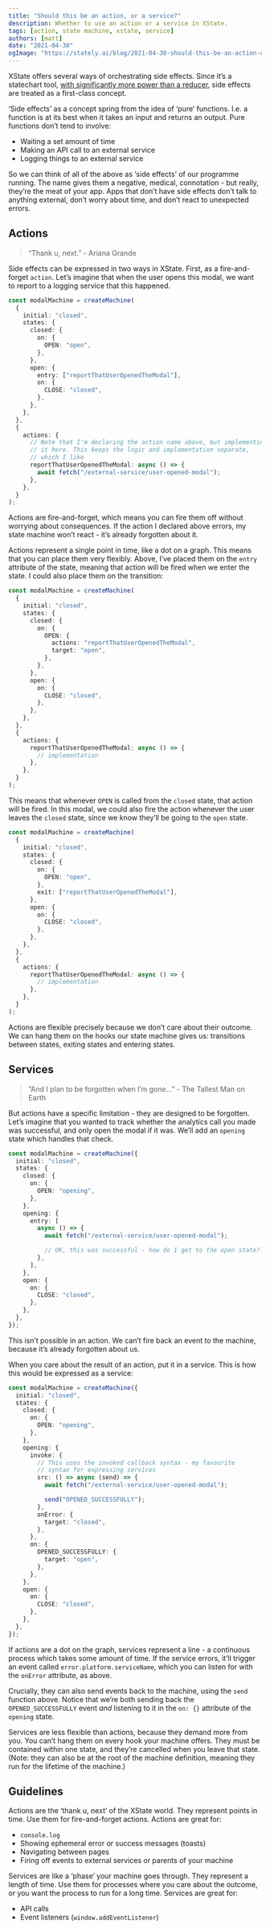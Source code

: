 ```yaml
---
title: "Should this be an action, or a service?"
description: Whether to use an action or a service in XState.
tags: [action, state machine, xstate, service]
authors: [matt]
date: "2021-04-30"
ogImage: "https://stately.ai/blog/2021-04-30-should-this-be-an-action-or-a-service.png"
---
```


XState offers several ways of orchestrating side effects. Since it’s a statechart tool, [with significantly more power than a reducer](https://dev.to/mpocock1/usestate-vs-usereducer-vs-xstate-part-1-modals-569e), side effects are treated as a first-class concept.

<!--truncate-->

‘Side effects’ as a concept spring from the idea of ‘pure’ functions. I.e. a function is at its best when it takes an input and returns an output. Pure functions don’t tend to involve:

- Waiting a set amount of time
- Making an API call to an external service
- Logging things to an external service

So we can think of all of the above as ‘side effects’ of our programme running. The name gives them a negative, medical, connotation - but really, they’re the meat of your app. Apps that don’t have side effects don’t talk to anything external, don’t worry about time, and don’t react to unexpected errors.

## Actions

> “Thank u, next.” - Ariana Grande

Side effects can be expressed in two ways in XState. First, as a fire-and-forget `action`. Let’s imagine that when the user opens this modal, we want to report to a logging service that this happened.

```ts
const modalMachine = createMachine(
  {
    initial: "closed",
    states: {
      closed: {
        on: {
          OPEN: "open",
        },
      },
      open: {
        entry: ["reportThatUserOpenedTheModal"],
        on: {
          CLOSE: "closed",
        },
      },
    },
  },
  {
    actions: {
      // Note that I'm declaring the action name above, but implementing
      // it here. This keeps the logic and implementation separate,
      // which I like
      reportThatUserOpenedTheModal: async () => {
        await fetch("/external-service/user-opened-modal");
      },
    },
  }
);
```

Actions are fire-and-forget, which means you can fire them off without worrying about consequences. If the action I declared above errors, my state machine won’t react - it’s already forgotten about it.

Actions represent a single point in time, like a dot on a graph. This means that you can place them very flexibly. Above, I’ve placed them on the `entry` attribute of the state, meaning that action will be fired when we enter the state. I could also place them on the transition:

```ts
const modalMachine = createMachine(
  {
    initial: "closed",
    states: {
      closed: {
        on: {
          OPEN: {
            actions: "reportThatUserOpenedTheModal",
            target: "open",
          },
        },
      },
      open: {
        on: {
          CLOSE: "closed",
        },
      },
    },
  },
  {
    actions: {
      reportThatUserOpenedTheModal: async () => {
        // implementation
      },
    },
  }
);
```

This means that whenever `OPEN` is called from the `closed` state, that action will be fired. In this modal, we could also fire the action whenever the user leaves the `closed` state, since we know they’ll be going to the `open` state.

```ts
const modalMachine = createMachine(
  {
    initial: "closed",
    states: {
      closed: {
        on: {
          OPEN: "open",
        },
        exit: ["reportThatUserOpenedTheModal"],
      },
      open: {
        on: {
          CLOSE: "closed",
        },
      },
    },
  },
  {
    actions: {
      reportThatUserOpenedTheModal: async () => {
        // implementation
      },
    },
  }
);
```

Actions are flexible precisely because we don’t care about their outcome. We can hang them on the hooks our state machine gives us: transitions between states, exiting states and entering states.

## Services

> “And I plan to be forgotten when I’m gone…” - The Tallest Man on Earth

But actions have a specific limitation - they are designed to be forgotten. Let’s imagine that you wanted to track whether the analytics call you made was successful, and only open the modal if it was. We’ll add an `opening` state which handles that check.

```ts
const modalMachine = createMachine({
  initial: "closed",
  states: {
    closed: {
      on: {
        OPEN: "opening",
      },
    },
    opening: {
      entry: [
        async () => {
          await fetch("/external-service/user-opened-modal");

          // OK, this was successful - how do I get to the open state?!
        },
      ],
    },
    open: {
      on: {
        CLOSE: "closed",
      },
    },
  },
});
```

This isn’t possible in an action. We can’t fire back an event to the machine, because it’s already forgotten about us.

When you care about the result of an action, put it in a service. This is how this would be expressed as a service:

```ts
const modalMachine = createMachine({
  initial: "closed",
  states: {
    closed: {
      on: {
        OPEN: "opening",
      },
    },
    opening: {
      invoke: {
        // This uses the invoked callback syntax - my favourite
        // syntax for expressing services
        src: () => async (send) => {
          await fetch("/external-service/user-opened-modal");

          send("OPENED_SUCCESSFULLY");
        },
        onError: {
          target: "closed",
        },
      },
      on: {
        OPENED_SUCCESSFULLY: {
          target: "open",
        },
      },
    },
    open: {
      on: {
        CLOSE: "closed",
      },
    },
  },
});
```

If actions are a dot on the graph, services represent a line - a continuous process which takes some amount of time. If the service errors, it’ll trigger an event called `error.platform.serviceName`, which you can listen for with the `onError` attribute, as above.

Crucially, they can also send events back to the machine, using the `send` function above. Notice that we’re both sending back the `OPENED_SUCCESSFULLY` event _and_ listening to it in the `on: {}` attribute of the `opening` state.

Services are less flexible than actions, because they demand more from you. You can’t hang them on every hook your machine offers. They must be contained within one state, and they’re cancelled when you leave that state. (Note: they can also be at the root of the machine definition, meaning they run for the lifetime of the machine.)

## Guidelines

Actions are the ‘thank u, next’ of the XState world. They represent points in time. Use them for fire-and-forget actions. Actions are great for:

- `console.log`
- Showing ephemeral error or success messages (toasts)
- Navigating between pages
- Firing off events to external services or parents of your machine

Services are like a ‘phase’ your machine goes through. They represent a length of time. Use them for processes where you care about the outcome, or you want the process to run for a long time. Services are great for:

- API calls
- Event listeners (`window.addEventListener`)
